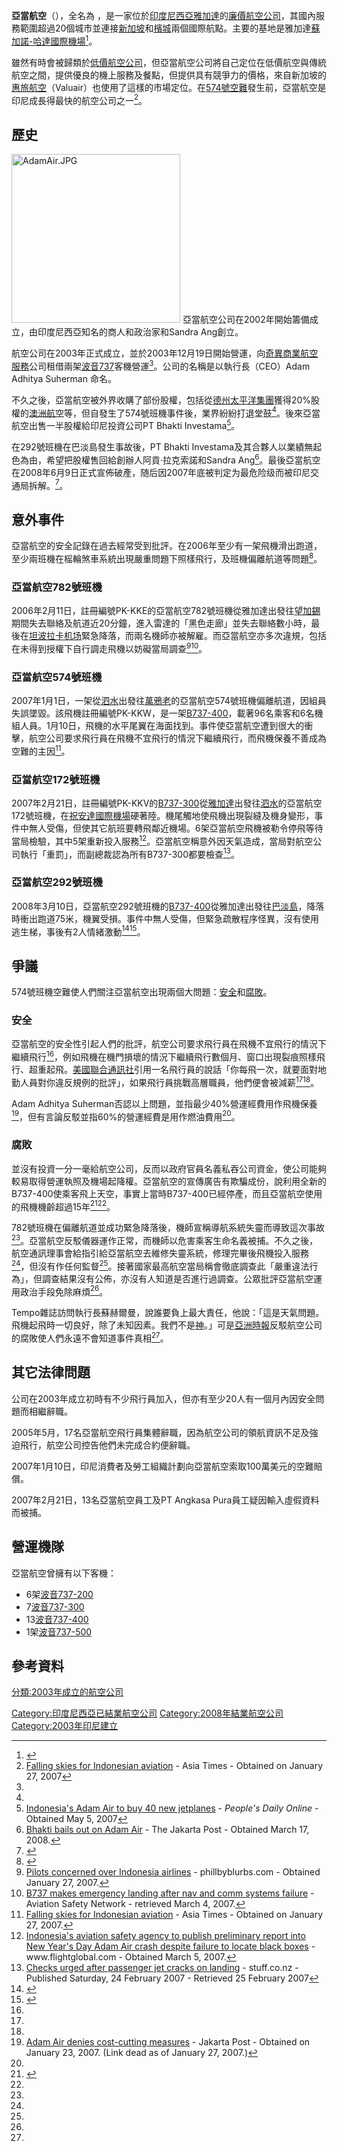 {{copyedit|time=2014-08-03T02:03:37+00:00}}
{{Infobox Airline
| airline        = 亞當航空 <br> Adam Air
| logo           = 
| logo_size      = 
| fleet_size     = 22
| destinations   = 21
| IATA           = <s>KI</s>
| ICAO           = <s>DHI</s>
| callsign       = <s>ADAM SKY</s>
| parent         = 
| company_slogan =
| founded        = 2003年
| ceased  = 2008年3月18日
| headquarters   = {{flag|印度尼西亞}}[[雅加達|雅加達]]
| key_people     = Adam Adhitya Suherman（總裁及[[CEO|CEO]]）
| hubs           = [[蘇加諾-哈達國際機場|蘇加諾-哈達國際機場]]
| secondary_hubs = 
| focus_cities   = [[普隆尼亞國際機場|普隆尼亞國際機場]]<BR>[[祝安達國際機場|祝安達國際機場]]
| frequent_flyer = 
| lounge         = 
| alliance       =
| subsidiaries   = 
| website        =
}}

'''亞當航空'''（'''{{lang|en|Adam Air}}'''），全名為 '''{{lang|en|PT. Adam SkyConnection Airlines}}'''，是一家位於[[印度尼西亞|印度尼西亞]][[雅加達|雅加達]]的[[廉價航空公司|廉價航空公司]]，其國內服務範圍超過20個城市並連接[[新加坡|新加坡]]和[[檳城|檳城]]兩個國際航點。主要的基地是雅加達[[蘇加諾-哈達國際機場|蘇加諾-哈達國際機場]]<ref name="FI">{{cite news | title= Directory: World Airlines | work= Flight International | page= 45 | date= 2007-03-27}}</ref>。

雖然有時會被歸類於[[低價航空公司|低價航空公司]]，但亞當航空公司將自己定位在低價航空與傳統航空之間，提供優良的機上服務及餐點，但提供具有競爭力的價格，來自新加坡的[[惠旅航空|惠旅航空]]（Valuair）也使用了這樣的市場定位。在[[亞當航空574號班機空難|574號空難]]發生前，亞當航空是印尼成長得最快的航空公司之一<ref name="controversy">[http://www.atimes.com/atimes/Southeast_Asia/IA24Ae01.html Falling skies for Indonesian aviation] {{Wayback|url=http://www.atimes.com/atimes/Southeast_Asia/IA24Ae01.html |date=20070303184610 }} - Asia Times - Obtained on January 27, 2007</ref>。

== 歷史 ==
[[File:AdamAir.JPG|270px]]
亞當航空公司在2002年開始籌備成立，由印度尼西亞知名的商人和政治家{{link-en|阿貢·拉克索諾|Agung Laksono}}和Sandra Ang創立。

航空公司在2003年正式成立，並於2003年12月19日開始營運，向[[奇異商業航空服務|奇異商業航空服務]]公司租借兩架[[波音737|波音737]]客機營運<ref name="FI"/>。公司的名稱是以執行長（CEO）Adam Adhitya Suherman 命名。

不久之後，亞當航空被外界收購了部份股權，包括從[[德州太平洋集團|德州太平洋集團]]獲得20%股權的[[澳洲航空|澳洲航空]]等，但自發生了574號班機事件後，業界紛紛打退堂鼓<ref name="controversy"/>。後來亞當航空出售一半股權給印尼投資公司PT Bhakti Investama<ref name="Sold">[http://english.people.com.cn/200704/13/eng20070413_366241.html Indonesia's Adam Air to buy 40 new jetplanes] {{Wayback|url=http://english.people.com.cn/200704/13/eng20070413_366241.html |date=20130921064812 }} - ''People's Daily Online'' - Obtained May 5, 2007</ref>。

在292號班機在巴淡島發生事故後，PT Bhakti Investama及其合夥人以業績無起色為由，希望把股權售回給創辦人阿貢·拉克索諾和Sandra Ang<ref name="bail-out">[http://www.thejakartapost.com/node/163863 Bhakti bails out on Adam Air] {{Wayback|url=http://www.thejakartapost.com/node/163863 |date=20090706194925 }} - The Jakarta Post - Obtained March 17, 2008.</ref>。最後亞當航空在2008年6月9日正式宣佈破產，随后因2007年底被判定为最危险级而被印尼交通局拆解。<ref>{{Cite web |url=http://www.thejakartapost.com/news/2008/06/18/ticket-agencies-demand-money-adam-air-management.html |title=Jakarta Post |accessdate=2009-01-12 |archive-date=2020-12-01 |archive-url=https://web.archive.org/web/20201201000214/https://www.thejakartapost.com/news/2008/06/18/ticket-agencies-demand-money-adam-air-management.html |dead-url=no }}</ref>。

== 意外事件 ==
亞當航空的安全記錄在過去經常受到批評。在2006年至少有一架飛機滑出跑道，至少兩班機在榣輪煞車系統出現嚴重問題下照樣飛行，及班機偏離航道等問題<ref>{{Cite web |url=http://www.ft.com/cms/s/0c99e62a-9a18-11db-8b6d-0000779e2340.html |title=Twelve survive plane crash in Indonesia |accessdate=2007-01-02 |archive-date=2007-03-11 |archive-url=https://web.archive.org/web/20070311022552/http://www.ft.com/cms/s/0c99e62a-9a18-11db-8b6d-0000779e2340.html |dead-url=no }}</ref>。

===亞當航空782號班機===
2006年2月11日，註冊編號PK-KKE的亞當航空782號班機從雅加達出發往[[望加錫|望加錫]]期間失去聯絡及航道近20分鐘，進入雷達的「黑色走廊」並失去聯絡數小時，最後在[[坦波拉卡机场|坦波拉卡机场]]緊急降落，而兩名機師亦被解雇。而亞當航空亦多次違規，包括在未得到授權下自行調走飛機以妨礙當局調查<ref name="safety concerns">[http://www.phillyburbs.com/pb-dyn/news/1-01162007-1058803.html Pilots concerned over Indonesia airlines] {{webarchive|url=https://web.archive.org/web/20070930013215/http://www.phillyburbs.com/pb-dyn/news/1-01162007-1058803.html |date=2007-09-30 }} - phillbyblurbs.com - Obtained January 27, 2007.</ref><ref name="ASN">[http://aviation-safety.net/news/news.php?field=datumcode&var=200602%25 B737 makes emergency landing after nav and comm systems failure] {{Wayback|url=http://aviation-safety.net/news/news.php?field=datumcode&var=200602%25 |date=20060928065038 }} - Aviation Safety Network - retrieved March 4, 2007.</ref>。

===亞當航空574號班機===
{{main|亞當航空574號班機空難}}

2007年1月1日，一架從[[泗水_(印尼)|泗水]]出發往[[萬鴉老|萬鴉老]]的亞當航空574號班機偏離航道，因組員失誤墜毀。該飛機註冊編號PK-KKW，是一架[[波音737#737-400|B737-400]]，載著96名乘客和6名機組人員。1月10日，飛機的水平尾翼在海面找到。事件使亞當航空遭到很大的衝擊，航空公司要求飛行員在飛機不宜飛行的情況下繼續飛行，而飛機保養不善成為空難的主因<ref name="controversy">[http://www.atimes.com/atimes/Southeast_Asia/IA24Ae01.html Falling skies for Indonesian aviation] - Asia Times - Obtained on January 27, 2007.</ref>。

===亞當航空172號班機===
2007年2月21日，註冊編號PK-KKV的[[波音737#737-300|B737-300]]從[[雅加達|雅加達]]出發往[[泗水_(印尼)|泗水]]的亞當航空172號班機，在[[祝安達國際機場|祝安達國際機場]]硬著陸。機尾觸地使飛機出現裂縫及機身變形，事件中無人受傷，但使其它航班要轉飛鄰近機場。6架亞當航空飛機被勒令停飛等待當局檢驗，其中5架重新投入服務<ref name="five now operating">[http://www.flightglobal.com/articles/2007/03/05/212401/indonesias-aviation-safety-agency-to-publish-preliminary-report-into-new-years-day-adam-air-crash.html Indonesia's aviation safety agency to publish preliminary report into New Year's Day Adam Air crash despite failure to locate black boxes] {{Wayback|url=http://www.flightglobal.com/articles/2007/03/05/212401/indonesias-aviation-safety-agency-to-publish-preliminary-report-into-new-years-day-adam-air-crash.html |date=20070930041750 }} - www.flightglobal.com - Obtained March 5, 2007.</ref>。亞當航空稱意外因天氣造成，當局對航空公司執行「重罰」，而副總裁認為所有B737-300都要檢查<ref name="Flight 172">[http://www.stuff.co.nz/stuff/waikatotimes/3970887a12.html Checks urged after passenger jet cracks on landing] {{Wayback|url=http://www.stuff.co.nz/stuff/waikatotimes/3970887a12.html |date=20070301112049 }}- stuff.co.nz - Published Saturday, 24 February 2007 - Retrieved 25 February 2007</ref>。

===亞當航空292號班機===
2008年3月10日，亞當航空292號班機的[[波音737#737-400|B737-400]]從雅加達出發往[[巴淡島|巴淡島]]，降落時衝出跑道75米，機翼受損。事件中無人受傷，但緊急疏散程序怪異，沒有使用逃生梯，事後有2人情緒激動<ref>{{Cite web |url=http://www.aviationrecord.com/search-results.aspx?articleType=ArticleView&articleId=252 |title=Adam Air flight skids off runway - (updated & with image link) > AviationRecord > Search Results<!-- Bot generated title --> |accessdate=2009-01-12 |archive-date=2008-07-25 |archive-url=https://web.archive.org/web/20080725092545/http://www.aviationrecord.com/search-results.aspx?articleType=ArticleView&articleId=252 |dead-url=no }}</ref><ref>{{Cite web |url=http://www.theage.com.au/news/travel/plane-skids-off-batam-runway-five-hurt/2008/03/10/1205125814352.html |title=Plane skids off Batam runway, five hurt - Travel - theage.com.au<!-- Bot generated title --> |accessdate=2009-01-12 |archive-date=2012-10-24 |archive-url=https://web.archive.org/web/20121024080114/http://www.theage.com.au/news/travel/plane-skids-off-batam-runway-five-hurt/2008/03/10/1205125814352.html |dead-url=no }}</ref>。

==爭議==
574號班機空難使人們關注亞當航空出現兩個大問題：[[安全|安全]]和[[腐敗|腐敗]]。

===安全===
亞當航空的安全性引起人們的批評，航空公司要求飛行員在飛機不宜飛行的情況下繼續飛行<ref name="controversy"/>，例如飛機在機門損壞的情況下繼續飛行數個月、窗口出現裂痕照樣飛行、超重起飛。[[美國聯合通訊社|美國聯合通訊社]]引用一名飛行員的說話「你每飛一次，就要面對地勤人員對你違反規例的批評」，如果飛行員挑戰高層職員，他們便會被減薪<ref name="safety concerns"/><ref name="controversy"/>。

Adam Adhitya Suherman否認以上問題，並指最少40%營運經費用作飛機保養<ref>[http://www.thejakartapost.com/detailnational.asp?fileid=20070123.H03&irec=2 Adam Air denies cost-cutting measures] {{Wayback|url=http://www.thejakartapost.com/detailnational.asp?fileid=20070123.H03&irec=2 |date=20070929101950 }} - Jakarta Post - Obtained on January 23, 2007. (Link dead as of January 27, 2007.)</ref>，但有言論反駁並指60%的營運經費是用作燃油費用<ref name="controversy"/>。

===腐敗===
{{link-en|阿貢·拉克索諾|Agung Laksono}}並沒有投資一分一毫給航空公司，反而以政府官員名義私吞公司資金，使公司能夠較易取得營運執照及機場起降權。亞當航空的宣傳廣告有欺騙成份，說利用全新的B737-400使乘客飛上天空，事實上當時B737-400已經停產，而且亞當航空使用的飛機機齡超過15年<ref>{{Cite web |url=http://www.boeing.com/commercial/737family/background.html |title=Information about the Boeing 737 |accessdate=2009-01-12 |archive-date=2004-12-09 |archive-url=https://web.archive.org/web/20041209163449/http://www.boeing.com/commercial/737family/background.html |dead-url=no }}</ref><ref name="controversy"/>。

782號班機在偏離航道並成功緊急降落後，機師宣稱導航系統失靈而導致這次事故<ref name="controversy"/>。亞當航空反駁儀器運作正常，而機師以危害乘客生命名義被捕。不久之後，航空通訊理事會給指引給亞當航空去維修失靈系統，修理完畢後飛機投入服務<ref name="controversy"/>，但沒有作任何監督<ref name="controversy"/>。接著國家最高航空當局稱會徹底調查此「嚴重違法行為」，但調查結果沒有公佈，亦沒有人知道是否進行過調查。公眾批評亞當航空運用政治手段免除麻煩<ref name="controversy"/>。

Tempo雜誌訪問執行長蘇赫爾曼，說誰要負上最大責任，他說：「這是天氣問題。飛機起飛時一切良好，除了未知因素。我們不是[[神|神]]。」可是[[亞洲時報|亞洲時報]]反駁航空公司的腐敗使人們永遠不會知道事件真相<ref name="controversy"/>。

==其它法律問題==
公司在2003年成立初時有不少飛行員加入，但亦有至少20人有一個月內因安全問題而相繼辭職。

2005年5月，17名亞當航空飛行員集體辭職，因為航空公司的領航資訊不足及強迫飛行，航空公司控告他們未完成合約便辭職。

2007年1月10日，印尼消費者及勞工組織計劃向亞當航空索取100萬美元的空難賠償。

2007年2月21日，13名亞當航空員工及PT Angkasa Pura員工疑因輸入虛假資料而被捕。

== 營運機隊 ==
亞當航空曾擁有以下客機：
*6架[[波音737|波音737-200]]
*7[[波音737|波音737-300]] 
*13[[波音737|波音737-400]]
*1架[[波音737|波音737-500]]

== 參考資料 ==
{{reflist}}

[[Category:印度尼西亞已結業航空公司|Category:印度尼西亞已結業航空公司]]
[[分類:2003年成立的航空公司|分類:2003年成立的航空公司]]
[[Category:2008年結業航空公司|Category:2008年結業航空公司]]
[[Category:2003年印尼建立|Category:2003年印尼建立]]